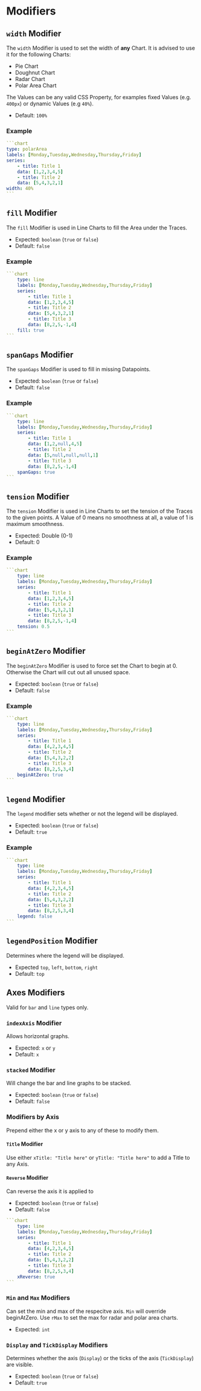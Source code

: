 # Modifiers

## `width` Modifier

The `width` Modifier is used to set the width of **any** Chart. It is advised to use it for the following Charts:

- Pie Chart
- Doughnut Chart
- Radar Chart
- Polar Area Chart

The Values can be any valid CSS Property, for examples fixed Values (e.g. `400px`) or dynamic Values (e.g `40%`).

- Default: `100%`

### Example

````yaml
```chart
type: polarArea
labels: [Monday,Tuesday,Wednesday,Thursday,Friday]
series:
    - title: Title 1
    data: [1,2,3,4,5]
    - title: Title 2
    data: [5,4,3,2,1]
width: 40%
```
````

## `fill` Modifier

The `fill` Modifier is used in Line Charts to fill the Area under the Traces.

- Expected: `boolean` (`true` or `false`)
- Default: `false`

### Example

````yaml
```chart
    type: line
    labels: [Monday,Tuesday,Wednesday,Thursday,Friday]
    series:
        - title: Title 1
        data: [1,2,3,4,5]
        - title: Title 2
        data: [5,4,3,2,1]
        - title: Title 3
        data: [8,2,5,-1,4]
    fill: true
```
````

## `spanGaps` Modifier

The `spanGaps` Modifier is used to fill in missing Datapoints.

- Expected: `boolean` (`true` or `false`)
- Default: `false`

### Example

````yaml
```chart
    type: line
    labels: [Monday,Tuesday,Wednesday,Thursday,Friday]
    series:
        - title: Title 1
        data: [1,2,null,4,5]
        - title: Title 2
        data: [5,null,null,null,1]
        - title: Title 3
        data: [8,2,5,-1,4]
    spanGaps: true
```
````

## `tension` Modifier

The `tension` Modifier is used in Line Charts to set the tension of the Traces to the given points. A Value of 0 means no smoothness at all, a value of 1 is maximum smoothness.

- Expected: Double (0-1)
- Default: 0

### Example

````yaml
```chart
    type: line
    labels: [Monday,Tuesday,Wednesday,Thursday,Friday]
    series:
        - title: Title 1
        data: [1,2,3,4,5]
        - title: Title 2
        data: [5,4,3,2,1]
        - title: Title 3
        data: [8,2,5,-1,4]
    tension: 0.5
```
````

## `beginAtZero` Modifier

The `beginAtZero` Modifier is used to force set the Chart to begin at 0. Otherwise the Chart will cut out all unused space.

- Expected: `boolean` (`true` or `false`)
- Default: `false`

### Example

````yaml
```chart
    type: line
    labels: [Monday,Tuesday,Wednesday,Thursday,Friday]
    series:
        - title: Title 1
        data: [4,2,3,4,5]
        - title: Title 2
        data: [5,4,3,2,2]
        - title: Title 3
        data: [8,2,5,3,4]
    beginAtZero: true
```
````

## `legend` Modifier

The `legend` modifier sets whether or not the legend will be displayed. 

- Expected: `boolean` (`true` or `false`)
- Default: `true`

### Example 

````yaml
```chart
    type: line
    labels: [Monday,Tuesday,Wednesday,Thursday,Friday]
    series:
        - title: Title 1
        data: [4,2,3,4,5]
        - title: Title 2
        data: [5,4,3,2,2]
        - title: Title 3
        data: [8,2,5,3,4]
    legend: false
```
````

## `legendPosition` Modifier

Determines where the legend will be displayed.

- Expected `top`, `left`, `bottom`, `right`
- Default: `top`

## Axes Modifiers

Valid for `bar` and `line` types only. 

### `indexAxis` Modifier

Allows horizontal graphs.

- Expected: `x` or `y`
- Default: `x`

### `stacked` Modifier

Will change the bar and line graphs to be stacked.

- Expected: `boolean` (`true` or `false`)
- Default: `false`

### Modifiers by Axis

Prepend either the x or y axis to any of these to modify them. 

#### `Title` Modifier

Use either `xTitle: "Title here"` or `yTitle: "Title here"` to add a Title to any Axis. 

#### `Reverse` Modifier 

Can reverse the axis it is applied to 

- Expected: `boolean` (`true` or `false`) 
- Default: `false`

````yaml
```chart
    type: line
    labels: [Monday,Tuesday,Wednesday,Thursday,Friday]
    series:
        - title: Title 1
        data: [4,2,3,4,5]
        - title: Title 2
        data: [5,4,3,2,2]
        - title: Title 3
        data: [8,2,5,3,4]
    xReverse: true
```
````

### `Min` and `Max` Modifiers

Can set the min and max of the respecitve axis. `Min` will override beginAtZero. 
Use `rMax` to set the max for radar and polar area charts.

- Expected: `int` 

### `Display` and `TickDisplay` Modifiers

Determines whether the axis (`Display`) or the ticks of the axis (`TickDisplay`) are visible.

- Expected: `boolean` (`true` or `false`)
- Default: `true`